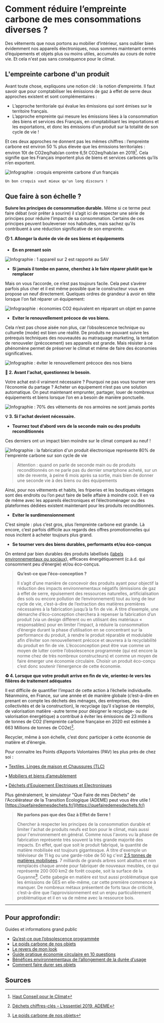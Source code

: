 # Comment réduire l’empreinte carbone de mes consommations diverses ?

Des vêtements que nous portons au mobilier d’intérieur, sans oublier bien évidemment nos appareils électroniques, nous sommes maintenant cernés d’équipements et objets plus ou moins utiles, accumulés au cours de notre vie. Et cela n'est pas sans conséquence pour le climat.

## L'empreinte carbone d'un produit

Avant toute chose, expliquons une notion clé : la notion d’empreinte. Il faut savoir que pour comptabiliser les émissions de gaz à effet de serre deux approches existent et sont complémentaires :

- L’approche territoriale qui évalue les émissions qui sont émises sur le territoire français.
- L’approche empreinte qui mesure les émissions liées à la consommation des biens et services des Français, en comptabilisant les importations et les exportations, et donc les émissions d'un produit sur la totalité de son cycle de vie !

Et ces deux approches ne donnent pas les mêmes chiffres : l’empreinte carbone est environ 50 % plus élevée que les émissions territoriales : environ 10t de CO2eq/hab/an contre 6,5t CO2eq/hab/an en 2019[^1]. Cela signifie que les Français importent plus de biens et services carbonés qu’ils n’en exportent.

![Infographie : croquis empreinte carbone d'un français](/images/actions/HCC_empreinte_carbone_fr.PNG)

`Un bon croquis vaut mieux qu'un long discours !`

## Que faire à son échelle ?

**Suivre les principes de consommation durable.** Même si ce terme peut faire débat (voir prêter à sourire) il s’agit ici de respecter une série de principes pour réduire l’impact de sa consommation. Certains de ces principes peuvent bouleverser nos habitudes, mais sachez qu’ils contribuent à une réduction significative de son empreinte.

**🕔 1. Allonger la durée de vie de ses biens et équipements**

- **En en prenant soin**

![Infographie : 1 appareil sur 2 est rapporté au SAV](/images/actions/Chiffres-clefs_Allonger-duree-vie-produits-elec_v2.png)

- **Si jamais il tombe en panne, cherchez à le faire réparer plutôt que le remplacer**

Mais on vous l’accorde, ce n’est pas toujours facile. Cela peut s’avérer parfois plus cher et il est même possible que le constructeur vous en propose un neuf directement. Quelques ordres de grandeur à avoir en tête lorsque l'on fait réparer un équipement:

![Infograophie : économies CO2 équivalent en réparant un objet en panne](/images/actions/Economie_GES_reparation.PNG)

- **Eviter le renouvellement précoce de vos biens.**

Cela n’est pas chose aisée non plus, car l’obsolescence technique ou culturelle (mode) est bien une réalité. De produits ne pouvant suivre les prérequis techniques des nouveautés au matraquage marketing, la tentation de renouveler (précocement) ses appareils est grande. Mais résister à ce phénomène permet de préserver le climat et même de faire des économies significatives.

![Infographie : éviter le renouvellement précoce des nos biens](/images/actions/Chiffres-cles_Resister-pub.png)

**🧐 2. Avant l'achat, questionnez le besoin.**

Votre achat est-il vraiment nécessaire ? Pourquoi ne pas vous tourner vers l’économie du partage ? Acheter un équipement n’est pas une solution automatique. On peut maintenant emprunter, partager, louer de nombreux équipements et biens lorsque l’on en a besoin de manière ponctuelle.

![Infographie : 70% des vêtements de nos armoires ne sont jamais portés](/images/actions/Chiffres-clefs_Desencombrer_v1.png)

**💡 3. Si l'achat devient nécessaire.**

- **Tournez tout d’abord vers de la seconde main ou des produits reconditionnés**

Ces derniers ont un impact bien moindre sur le climat comparé au neuf !

![Infographie : la fabrication d'un produit électronique représente 80% de l'empreinte carbone sur son cycle de vie](/images/actions/Chiffres-cles_Achat-elec-reconditionne.png)

> Attention : quand on parle de seconde main ou de produits reconditionnés on ne parle pas du dernier smartphone acheté, sur un site de revente, à peine 6 mois après sa sortie, mais bien de donner une seconde vie à des biens ou des équipements

Ainsi, pour nos vêtements et habits, les friperies et les boutiques vintages sont des endroits ou l’on peut faire de belle affaire à moindre coût. Il en va de même avec les appareils électroniques et l’électroménager ou des plateformes dédiées existent maintenant pour les produits reconditionnés.

- **Eviter le surdimensionnement**

C’est simple : plus c’est gros, plus l’empreinte carbone est grande. Là encore, c’est parfois difficile aux regards des offres promotionnelles qui nous incitent à acheter toujours plus grand.

- **Se tourner vers des biens durables, performants et/ou éco-conçus**

On entend par bien durables des produits labellisés ([labels environnementaux ou sociaux](https://agirpourlatransition.ademe.fr/particuliers/labels-environnementaux)), efficaces énergétiquement (c.à.d. qui consomment peu d’énergie) et/ou éco-conçus.

> **Qu’est-ce que l’éco-conception ?**
>
> Il s’agit d’une manière de concevoir des produits ayant pour objectif la réduction des impacts environnementaux négatifs (émissions de gaz à effet de serre, épuisement des ressources naturelles, artificialisation des sols ou encore pollution de l’environnement) tout au long de leur cycle de vie, c’est-à-dire de l’extraction des matières premières nécessaires à la fabrication jusqu’à la fin de vie. À titre d’exemple, une démarche d’éco-conception cherchera à repenser la fabrication d’un produit (via un design différent ou en utilisant des matériaux « responsables) pour en limiter l’impact, à réduire la consommation d’énergie durant la phase d’utilisation en se concentrant sur la performance du produit, à rendre le produit réparable et modulable afin d’éviter son renouvellement précoce et œuvrera à la recyclabilité du produit en fin de vie.
> L’écoconception peut être vue comme un moyen de lutter contre l’obsolescence programmée (qui est encore la norme chez de très nombreux constructeurs) et comme un moyen de faire émerger une économie circulaire. Choisir un produit éco-conçu c’est donc soutenir l’émergence de cette économie.

**♻️ 4. Lorsque que votre produit arrive en fin de vie, orientez-le vers les filières de traitement adéquates**

Il est difficile de quantifier l’impact de cette action à l’échelle individuelle. Néanmoins, en France, sur une année et de manière globale (c’est-à-dire en prenant en compte les déchets des ménages, des entreprises, des collectivités et de la construction), le recyclage (qu’il s’agisse de réemploi, de valorisation matière -autre terme pour désigner le recyclage- ou de valorisation énergétique) a contribué à éviter les émissions de 23 millions de tonnes de CO2 (l’empreinte carbone française en 2020 est estimée à 663 Millions de tonnes de CO2e)[^2].

Recycler, même à son échelle, c’est donc participer à cette économie de matière et d’énergie.

Pour connaitre les Points d’Apports Volontaires (PAV) les plus près de chez soi :

• [Textiles, Linges de maison et Chaussures (TLC)](https://refashion.fr/citoyen/fr/je-d%C3%A9pose)

• [Mobiliers et biens d’ameublement](https://www.eco-mobilier.fr/vos-points-de-collecte-dedies-b2c/)

• [Déchets d’Equipement Electriques et Electroniques](https://www.ecosystem.eco/fr/recherche-point-de-collecte)

Plus généralement, le simulateur "Que Faire de mes Déchets" de l'Accélérateur de la Transition Écologique (ADEME) peut vous être utile ! [https://quefairedemesdechets.fr/](https://quefairedemesdechets.fr/)

> **Ne parlons pas que des Gaz à Effet de Serre !**
>
> Chercher à respecter les principes de la consommation durable et limiter l'achat de produits neufs est bon pour le climat, mais aussi pour l'environnement en général. Comme nous l'avons vu la phase de fabrication représente très souvent la très grande majorité des impacts. En effet, quel que soit le produit fabriqué, la quantité de matière mobilisée est toujours gigantesque. À titre d'exemple un téléviseur de 11 kg ou une garde-robe de 50 kg c'est [2,5 tonnes de matières mobilisées](https://multimedia.ademe.fr/infographies/infographie-poids-carbone/). 7 milliards de grands arbres sont abattus et non remplacés chaque année pour fabriquer de nouveaux meubles, ce qui représente 200 000 km2 de forêt coupée, soit la surface de la Guyanne[^3]. Cette gabegie en matière est tout aussi problématique que les émissions de GES en elle-même, car cette première commence à manquer. De nombreux métaux présentent de forts taux de criticité, c’est-à-dire que l’approvisionnement est un enjeu particulièrement problématique et il en va de même avec la ressource bois.

---

## Pour approfondir:

Guides et informations grand public

- [Qu’est-ce que l’obsolescence programmée](https://www.qqf.fr/infographie/49/obsolescence-programmee)
- [Le poids carbone de nos objets](http://multimedia.ademe.fr/infographies/infographie-poids-carbone/)
- [Le revers de mon look](https://librairie.ademe.fr/consommer-autrement/1524-revers-de-mon-look-9791029710520.html)
- [Guide pratique économie circulaire en 10 questions](https://librairie.ademe.fr/cadic/922/guide-pratique-economie-circulaire-10-questions.pdf?modal=false)
- [Bénéfices environnementaux de l’allongement de la durée d’usage](https://librairie.ademe.fr/cadic/327/infographie-benefices-environnementaux-allongement-duree-dusage-2019.pdf?modal=false)
- [Comment faire durer ses objets](https://librairie.ademe.fr/dechets-economie-circulaire/1204-comment-faire-durer-ses-objets-.html)

## Sources

[^1]: [Haut Conseil pour le Climat](https://www.hautconseilclimat.fr/wp-content/uploads/2021/09/HCC_Rapport_GP_2021_web-1.pdf)
[^2]: [Déchets chiffres-clés – L’essentiel 2019, ADEME](https://presse.ademe.fr/2020/04/la-nouvelle-edition-dechets-chiffres-cles-lessentiel-2019-est-disponible.html)
[^3]: [Le poids carbone de nos objets](https://multimedia.ademe.fr/infographies/infographie-poids-carbone/)
